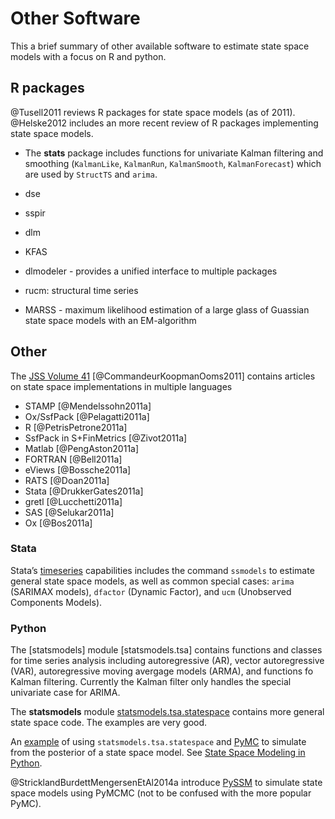 # Other Software

This a brief summary of other available software to estimate state space models
with a focus on R and python.

## R packages

@Tusell2011 reviews R packages for state space models (as of 2011).
@Helske2012 includes an more recent review of R packages implementing state space models.

- The **stats** package includes functions for univariate Kalman filtering and smoothing (`KalmanLike`, `KalmanRun`, `KalmanSmooth`, `KalmanForecast`)  which are used by `StructTS` and `arima`.
- dse
- sspir
- dlm
- KFAS

- dlmodeler - provides a unified interface to multiple packages
- rucm: structural time series
- MARSS - maximum likelihood estimation of a large glass of Guassian state space models with an EM-algorithm

## Other

The [JSS Volume 41](https://www.jstatsoft.org/issue/view/v041) [@CommandeurKoopmanOoms2011] contains articles on state space implementations in multiple languages

- STAMP [@Mendelssohn2011a]
- Ox/SsfPack [@Pelagatti2011a]
- R [@PetrisPetrone2011a]
- SsfPack in S+FinMetrics [@Zivot2011a]
- Matlab [@PengAston2011a]
- FORTRAN [@Bell2011a]
- eViews [@Bossche2011a]
- RATS [@Doan2011a]
- Stata [@DrukkerGates2011a]
- gretl [@Lucchetti2011a]
- SAS [@Selukar2011a]
- Ox [@Bos2011a]

### Stata

Stata's [timeseries](http://www.stata.com/manuals14/ts.pdf) capabilities includes the command `ssmodels` to estimate general state space models, as well as common special cases: `arima` (SARIMAX models), `dfactor` (Dynamic Factor), and `ucm` (Unobserved Components Models).

### Python

The [statsmodels] module [statsmodels.tsa] contains functions and classes for time series analysis including autoregressive (AR), vector autoregressive (VAR), autoregressive moving avergage models (ARMA), and functions fo Kalman filtering. Currently the
Kalman filter only handles the special univariate case for ARIMA.

The **statsmodels** module [statsmodels.tsa.statespace](http://www.statsmodels.org/dev/statespace.html#) contains more general state space code. The examples are very good.

An [example](http://pages.uoregon.edu/cfulton/posts/state_space_mh.html) of using `statsmodels.tsa.statespace` and [PyMC](http://pymcmc.readthedocs.io/en/latest/) to simulate from the posterior
of a state space model. See [State Space Modeling in Python](http://pages.uoregon.edu/cfulton/posts/state_space_python.html).

@StricklandBurdettMengersenEtAl2014a introduce [PySSM](https://bitbucket.org/christophermarkstrickland/pyssm) to simulate state space models using PyMCMC (not to be confused with the more popular PyMC).
